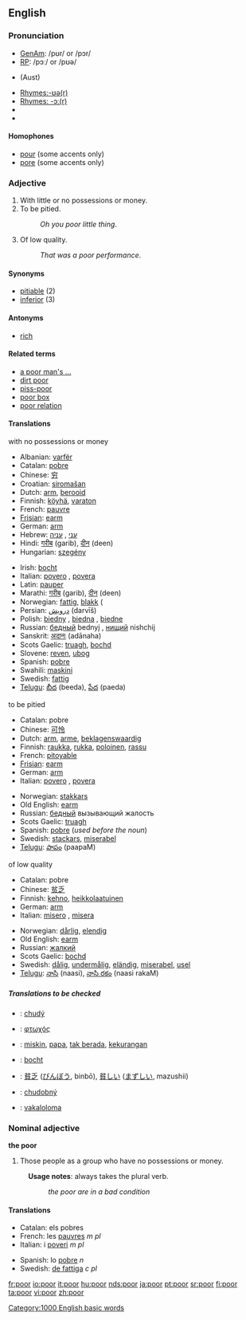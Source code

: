 ==English==

{{rank|less|till|next|257|poor|present|water|stood}}

===Pronunciation===
* [[w:General American|GenAm]]: /pʊr/ or /pɔr/
* [[w:Received Pronunciation|RP]]: /pɔː/ or /pʊə/
* {{IPA|/pɔə/}} (Aust)
* [[Rhymes:English:-ʊə(r)|Rhymes:-ʊə(r)]]
* [[Rhymes:English:-ɔː(r)|Rhymes: -ɔː(r)]]
* {{audio|en-us-poor.ogg|Audio (US)}}
* {{audio|en-uk-poor.ogg|Audio (UK)}}

====Homophones====
*[[pour]] (some accents only)
*[[pore]] (some accents only)

===Adjective===
{{en-adj-er}}

# With little or no possessions or money.
# To be pitied.
#:''Oh you poor little thing''.
# Of low quality.
#:''That was a poor performance''.

====Synonyms====
*[[pitiable]] (2)
*[[inferior]] (3)

====Antonyms====
*[[rich]]

====Related terms====
*[[a poor man's ...]]
*[[dirt poor]]
*[[piss-poor]]
*[[poor box]]
*[[poor relation]]

====Translations====
;with no possessions or money
{{top}}
*Albanian: [[varfër]]
*Catalan: [[pobre]]
*Chinese: [[穷]]
*Croatian: [[siromašan]]
*Dutch: [[arm]], [[berooid]]
*Finnish: [[köyhä]], [[varaton]]
*French: [[pauvre]]
*[[Frisian]]: [[earm]]
*German: [[arm]]
*Hebrew: [[עני]] {{m}}, [[עניה]] {{f}}
*Hindi: [[गरीब]] (garib), [[दीन]] (deen)
*Hungarian: [[szegény]]
{{mid}}
*Irish: [[bocht]]
*Italian: [[povero]] {{m}}, [[povera]] {{f}}
*Latin: [[pauper]] {{m, f, n}}
*Marathi: [[गरीब]] (garib), [[दीन]] (deen)
*Norwegian: [[fattig]], [[blakk]] ({{colloquial}}
*Persian: [[درویش]] (darvīš)
*Polish: [[biedny]] {{m}}, [[biedna]] {{f}}, [[biedne]] {{n}}
*Russian: [[бедный]] bednyj {{m}}, [[нищий]] nishchij {{m}}
*Sanskrit: [[अदानः]] (adānaha)
*Scots Gaelic: [[truagh]], [[bochd]]
*Slovene: [[reven]], [[ubog]]
*Spanish: [[pobre]]
*Swahili: [[maskini]]
*Swedish: [[fattig]]
*[[Telugu]]: [[బీద]] (beeda), [[పేద]] (paeda)
{{bottom}}

;to be pitied
{{top}}
*Catalan: pobre
*Chinese: [[可怜]]
*Dutch: [[arm]], [[arme]], [[beklagenswaardig]]
*Finnish: [[raukka]], [[rukka]], [[poloinen]], [[rassu]]
*French: [[pitoyable]]
*[[Frisian]]: [[earm]]
*German: [[arm]]
*Italian: [[povero]] {{m}}, [[povera]] {{f}}
{{mid}}
*Norwegian: [[stakkars]]
*Old English: [[earm]]
*Russian: [[бедный]] вызывающий жалость
*Scots Gaelic: [[truagh]]
*Spanish: [[pobre]] (''used before the noun'')
*Swedish: [[stackars]], [[miserabel]]
*[[Telugu]]: [[పాపం]] (paapaM)
{{bottom}}

;of low quality
{{top}}
*Catalan: pobre
*Chinese: [[贫乏]]
*Finnish: [[kehno]], [[heikkolaatuinen]]
*German: [[arm]]
*Italian: [[misero]] {{m}}, [[misera]] {{f}}
{{mid}}
*Norwegian: [[dårlig]], [[elendig]]
*Old English: [[earm]]
*Russian: [[жалкий]]
*Scots Gaelic: [[bochd]]
*Swedish: [[dålig]], [[undermålig]], [[eländig]], [[miserabel]], [[usel]]
*[[Telugu]]: [[నాసి]] (naasi), [[నాసి రకం]] (naasi rakaM)
{{bottom}}

=====Translations to be checked=====
{{checktrans}}
*{{ttbc|Czech}}: [[chudý]]
*{{ttbc|Greek}}: [[φτωχός]] {{m}}
*{{ttbc|Indonesian}}: [[miskin]], [[papa]], [[tak berada]], [[kurang|kekurangan]]
*{{ttbc|Irish}}: [[bocht]]
*{{ttbc|Japanese}}: [[貧乏]] ([[びんぼう]], binbō), [[貧しい]] ([[まずしい]], mazushii)
*{{ttbc|Slovak}}: [[chudobný]]  
*{{ttbc|Fijian}}:  [[vakaloloma]]

===Nominal adjective===
'''the poor'''

# Those people as a group who have no possessions or money.
:'''Usage notes''': always takes the plural verb.
::''the poor are in a bad condition''

====Translations====
{{top}}
*Catalan: els pobres
*French: les [[pauvres]] ''m pl''
*Italian: i [[poveri]] ''m pl''
{{mid}}
*Spanish: lo [[pobre]] ''n''
*Swedish: [[de fattiga]] ''c pl''
{{bottom}}

[[Category:1000 English basic words]]

[[fr:poor]]
[[io:poor]]
[[it:poor]]
[[hu:poor]]
[[nds:poor]]
[[ja:poor]]
[[pt:poor]]
[[sr:poor]]
[[fi:poor]]
[[ta:poor]]
[[vi:poor]]
[[zh:poor]]